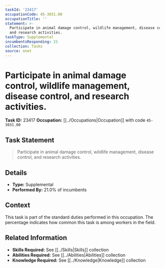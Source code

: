 ```yaml
---
taskId: '23417'
occupationCode: 45-3031.00
occupationTitle: ''
statement: >-
  Participate in animal damage control, wildlife management, disease control,
  and research activities.
taskType: Supplemental
incumbentsResponding: 21
collection: Tasks
source: onet
---
```

# Participate in animal damage control, wildlife management, disease control, and research activities.

**Task ID:** 23417
**Occupation:** [[../Occupations|Occupation]] with code `45-3031.00`

## Task Statement

> Participate in animal damage control, wildlife management, disease control, and research activities.

## Details

- **Type:** Supplemental
- **Performed By:** 21.0% of incumbents

## Context

This task is part of the standard duties performed in this occupation. The percentage indicates how common this task is among workers in the field.

## Related Information

- **Skills Required:** See [[../Skills|Skills]] collection
- **Abilities Required:** See [[../Abilities|Abilities]] collection
- **Knowledge Required:** See [[../Knowledge|Knowledge]] collection
